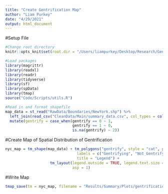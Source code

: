 ```yaml
---
title: "Create Gentrification Map"
author: "Liam Purkey"
date: "4/29/2021"
output: html_document
---
```


#Setup File

```r
#Change root directory
knitr::opts_knit$set(root.dir = "/Users/liampurkey/Desktop/Research/Gentrification")
```

```r
#Load packages
library(magrittr)
library(readxl)
library(readr)
library(tidyverse)
library(sf)
library(spData)
library(tmap)
source("Code/Scripts/utils.R")
```

```r
#Read in and format shapefile
map_data = st_read("RawData/Boundaries/NewYork.shp") %>%
  left_join(read_csv("CleanData/Main/summary_data.csv", col_types = cols(GEOID = col_character())) %>% select(GEOID, gentrify), by = "GEOID") %>%
  mutate(gentrify = case_when(gentrify == 0 ~ 1,
                              gentrify == 1 ~ 0,
                              is.na(gentrify) ~ 2))
```

#Create Map of Spatial Distribution of Gentrification

```r
nyc_map = tm_shape(map_data) + tm_polygons("gentrify", style = "cat", palette = c("red4", "#FDBEB9", "#DEEBF7"),
                                labels = c("Gentrifying", "Not Gentrifying", "Not in Sample"),
                                title = "Legend") + 
                    tm_layout(legend.outside = TRUE, legend.text.size = .8, legend.title.size = 1, fontfamily = "Palatino", frame = FALSE,
                              asp = 1)
```

#Write Map

```r
tmap_save(tm = nyc_map, filename = "Results/Summary/Plots/gentrification_map.png")
```






